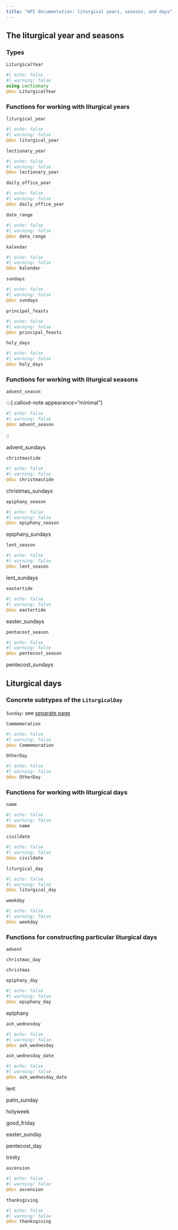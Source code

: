 ```yaml
---
title: "API documentation: liturgical years, seasons, and days"
---
```



## The liturgical year and seasons

### Types

`LiturgicalYear` 

:::{.callout-note appearance="minimal"}
```julia
#| echo: false
#| warning: false
using Lectionary
@doc LiturgicalYear
```
:::




### Functions for working with liturgical years


`liturgical_year`

:::{.callout-note appearance="minimal"}
```julia
#| echo: false
#| warning: false
@doc liturgical_year
```
:::


`lectionary_year`

:::{.callout-note appearance="minimal"}
```julia
#| echo: false
#| warning: false
@doc lectionary_year
```
:::



`daily_office_year`

:::{.callout-note appearance="minimal"}
```julia
#| echo: false
#| warning: false
@doc daily_office_year
```
:::


`date_range`

:::{.callout-note appearance="minimal"}
```julia
#| echo: false
#| warning: false
@doc date_range
```
:::

`kalendar`

:::{.callout-note appearance="minimal"}
```julia
#| echo: false
#| warning: false
@doc kalendar
```
:::

`sundays`

:::{.callout-note appearance="minimal"}
```julia
#| echo: false
#| warning: false
@doc sundays
```
:::


`principal_feasts`

:::{.callout-note appearance="minimal"}
```julia
#| echo: false
#| warning: false
@doc principal_feasts
```
:::

`holy_days`

:::{.callout-note appearance="minimal"}
```julia
#| echo: false
#| warning: false
@doc holy_days
```
:::

### Functions for working with liturgical seasons


`advent_season`

:::{.callout-note appearance="minimal"}
```julia
#| echo: false
#| warning: false
@doc advent_season
```
::

advent_sundays

`christmastide`

:::{.callout-note appearance="minimal"}
```julia
#| echo: false
#| warning: false
@doc christmastide
```
:::

christmas_sundays


`epiphany_season`

:::{.callout-note appearance="minimal"}
```julia
#| echo: false
#| warning: false
@doc epiphany_season
```
:::

epiphany_sundays


`lent_season`

:::{.callout-note appearance="minimal"}
```julia
#| echo: false
#| warning: false
@doc lent_season
```
:::

lent_sundays


`eastertide`

:::{.callout-note appearance="minimal"}
```julia
#| echo: false
#| warning: false
@doc eastertide
```
:::


easter_sundays

`pentecost_season`

:::{.callout-note appearance="minimal"}
```julia
#| echo: false
#| warning: false
@doc pentecost_season
```
:::

pentecost_sundays



## Liturgical days

### Concrete subtypes of the `LiturgicalDay`

`Sunday`: see [separate page](./sundays.qmd)

`Commemoration`

:::{.callout-note appearance="minimal"}
```julia
#| echo: false
#| warning: false
@doc Commemoration
```
:::

`OtherDay`

:::{.callout-note appearance="minimal"}
```julia
#| echo: false
#| warning: false
@doc OtherDay
```
:::


### Functions for working with liturgical days


`name`

:::{.callout-note appearance="minimal"}
```julia
#| echo: false
#| warning: false
@doc name
```
:::



`civildate`

:::{.callout-note appearance="minimal"}
```julia
#| echo: false
#| warning: false
@doc civildate
```
:::

`liturgical_day`

:::{.callout-note appearance="minimal"}
```julia
#| echo: false
#| warning: false
@doc liturgical_day
```
:::

`weekday`


:::{.callout-note appearance="minimal"}
```julia
#| echo: false
#| warning: false
@doc weekday
```
:::





### Functions for constructing particular liturgical days


`advent`

`christmas_day`

`christmas`




`epiphany_day`


:::{.callout-note appearance="minimal"}
```julia
#| echo: false
#| warning: false
@doc epiphany_day
```
:::

epiphany


`ash_wednesday`

:::{.callout-note appearance="minimal"}
```julia
#| echo: false
#| warning: false
@doc ash_wednesday
```
:::


`ash_wednesday_date`

:::{.callout-note appearance="minimal"}
```julia
#| echo: false
#| warning: false
@doc ash_wednesday_date
```
:::


lent

palm_sunday

holyweek


good_friday


easter_sunday

pentecost_day

trinity

`ascension`


:::{.callout-note appearance="minimal"}
```julia
#| echo: false
#| warning: false
@doc ascension
```
:::

`thanksgiving`

:::{.callout-note appearance="minimal"}
```julia
#| echo: false
#| warning: false
@doc thanksgiving
```
:::

